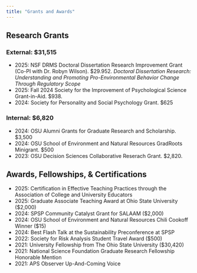 ```yaml
---
title: "Grants and Awards"
---
```


## Research Grants

### External: $31,515
- 2025: NSF DRMS Doctoral Dissertation Research Improvement Grant (Co-PI with Dr. Robyn Wilson). $29.952. *Doctoral Dissertation Research: Understanding and Promoting Pro-Environmental Behavior Change Through Regulatory Scope*
- 2025: Fall 2024 Society for the Improvement of Psychological Science Grant-in-Aid. $938.
- 2024: Society for Personality and Social Psychology Grant. $625

### Internal: $6,820
- 2024: OSU Alumni Grants for Graduate Research and Scholarship. $3,500
- 2024: OSU School of Environment and Natural Resources GradRoots Minigrant. $500
- 2023: OSU Decision Sciences Collaborative Reserach Grant. $2,820.

## Awards, Fellowships, & Certifications
- 2025: Certification in Effective Teaching Practices through the Association of College and University Educators
- 2025: Graduate Associate Teaching Award at Ohio State University ($2,000)
- 2024: SPSP Community Catalyst Grant for SALAAM ($2,000)
- 2024: OSU School of Environment and Natural Resources Chili Cookoff Winner ($15)
- 2024: Best Flash Talk at the Sustainability Preconference at SPSP
- 2022: Society for Risk Analysis Student Travel Award ($500)
- 2021: University Fellowship from The Ohio State University ($30,420)
- 2021: National Science Foundation Graduate Research Fellowship Honorable Mention
- 2021: APS Observer Up-And-Coming Voice
